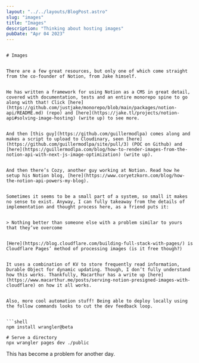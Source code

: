```yaml
---
layout: "../../layouts/BlogPost.astro"
slug: "images"
title: "Images"
description: "Thinking about hosting images"
pubDate: "Apr 04 2023"
---
```

```

# Images


There are a few great resources, but only one of which come straight from the co-founder of Notion, from Jake himself.


He has written a framework for using Notion as a CMS in great detail, covered with documentation, tests and an entire monorepo spine to go along with that! Click [here](https://github.com/justjake/monorepo/blob/main/packages/notion-api/README.md) (repo) and [here](https://jake.tl/projects/notion-api#solving-image-hosting) (write up) to see more.


And then [this guy](https://github.com/guillermodlpa) comes along and makes a script to upload to Cloudinary, seen [here](https://github.com/guillermodlpa/site/pull/3) (POC on Github) and [here](https://guillermodlpa.com/blog/how-to-render-images-from-the-notion-api-with-next-js-image-optimization) (write up).


And then there’s Cozy, another guy working at Notion. Read how he setup his Notion blog, [here](https://www.coryetzkorn.com/blog/how-the-notion-api-powers-my-blog).


Sometimes it seems to be a small part of a system, so small it makes no sense to exist. Anyway, I can fully takeaway from the details of implementation and thought process here, as a friend puts it:


> Nothing better than someone else with a problem similar to yours that they’ve overcome


[Here](https://blog.cloudflare.com/building-full-stack-with-pages/) is Cloudflare Pages’ method of processing images (is it free though?)


It uses a combination of KV to store frequently read information, Durable Object for dynamic updating. Though, I don’t fully understand how this works. Thankfully, Macarthur has a write up [here](https://www.macarthur.me/posts/serving-notion-presigned-images-with-cloudflare) on how it all works.


Also, more cool automation stuff! Being able to deploy locally using the follow commands looks to cut the dev feedback loop.


```shell
npm install wrangler@beta

# Serve a directory
npx wrangler pages dev ./public
```


This has become a problem for another day.

